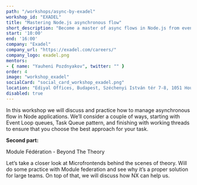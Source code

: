 ```yaml
---
path: "/workshops/async-by-exadel"
workshop_id: "EXADEL"
title: "Mastering Node.js asynchronous flow"
short_description: "Become a master of async flows in Node.js from event loop queues to working threads!"
start: '10:00'
end: '16:00'
company: "Exadel"
company_url: "https://exadel.com/careers/"
company_logo: exadel.png
mentors:
- { name: "Yauheni Pozdnyakov", twitter: "" }
order: 4
image: "workshop_exadel"
socialCard: "social_card_workshop_exadel.png"
location: "Ediyal Offices, Budapest, Széchenyi István tér 7-8, 1051 House of Business 1st Floor"
disabled: true
---
```


In this workshop we will discuss and practice how to manage asynchronous flow in Node applications.
We’ll consider a couple of ways, starting with Event Loop queues, Task Queue pattern, and finishing
with working threads to ensure that you choose the best approach for your task.

**Second part:**

Module Fédération - Beyond The Theory

Let’s take a closer look at Microfrontends behind the scenes of theory. Will do some practice with
Module federation and see why it’s a proper solution for large teams. On top of that, we will discuss
how NX can help us.
